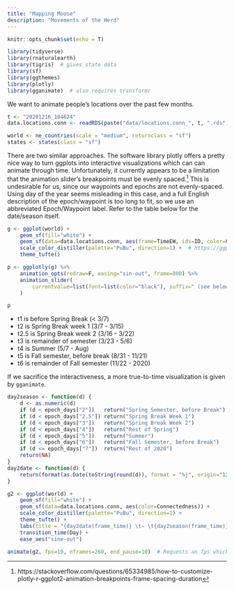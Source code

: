 ```yaml
---
title: "Mapping Moose"
description: "Movements of the Herd"
---
```


```r
knitr::opts_chunk$set(echo = T)
```

```r
library(tidyverse)
library(rnaturalearth)
library(tigris)  # gives state data
library(sf)
library(ggthemes)
library(plotly)
library(gganimate)  # also requires transformr
```

We want to animate people's locations over the past few months.

```r
t <- "20201216_104624"
data.locations.conn <- readRDS(paste("data/locations.conn_", t, ".rds", sep=""))
```

```r
world <- ne_countries(scale = "medium", returnclass = "sf")
states <- states(class = "sf")
```

There are two similar approaches. The software library plotly offers a pretty nice way to turn ggplots into interactive visualizations which can can animate through time. Unfortunately, it currently appears to be a limitation that the animation slider's breakpoints must be evenly spaced.^[https://stackoverflow.com/questions/65334985/how-to-customize-plotly-r-ggplot2-animation-breakpoints-frame-spacing-duration] This is undesirable for us, since our waypoints and epochs are not evenly-spaced. Using day of the year seems misleading in this case, and a full English description of the epoch/waypoint is too long to fit, so we use an abbreviated Epoch/Waypoint label. Refer to the table below for the date/season itself.

```r
g <- ggplot(world) +
    geom_sf(fill="white") +
    geom_sf(data=data.locations.conn, aes(frame=TimeEW, ids=ID, color=Connectedness)) +
    scale_color_distiller(palette="PuBu", direction=1) +  # https://ggplot2.tidyverse.org/reference/scale_brewer.html
    theme_tufte()

p <- ggplotly(g) %>%
    animation_opts(redraw=F, easing="sin-out", frame=800) %>%
    animation_slider(
        currentvalue=list(font=list(color="black"), suffix=" (see below)")
    )

p
```

* t1 is before Spring Break (< 3/7)
* t2 is Spring Break week 1 (3/7 - 3/15)
* t2.5 is Spring Break week 2 (3/16 - 3/22)
* t3 is remainder of semester (3/23 - 5/6)
* t4 is Summer (5/7 - Aug)
* t5 is Fall semester, before break (8/31 - 11/21)
* t6 is remainder of Fall semester (11/22 - 2020)

If we sacrifice the interactiveness, a more true-to-time visualization is given by ``gganimate``.

```r
day2season <- function(d) {
    d <- as.numeric(d)
    if (d < epoch_days["2"])   return("Spring Semester, before Break")
    if (d < epoch_days["2.5"]) return("Spring Break Week 1")
    if (d < epoch_days["3"])   return("Spring Break Week 2")
    if (d < epoch_days["4"])   return("Rest of Spring")
    if (d < epoch_days["5"])   return("Summer")
    if (d < epoch_days["6"])   return("Fall Semester, before Break")
    if (d <= epoch_days["7"])  return("Rest of 2020")
    return(NA)
}
day2date <- function(d) {
    return(format(as.Date(toString(round(d)), format = "%j", origin="12-31-2019"), "%b %d"))
}

g2 <- ggplot(world) +
    geom_sf(fill="white") +
    geom_sf(data=data.locations.conn, aes(color=Connectedness)) +
    scale_color_distiller(palette="PuBu", direction=1) +
    theme_tufte() +
    labs(title = "{day2date(frame_time)} \t~ \t{day2season(frame_time)}") +
    transition_time(Day) +
    ease_aes("sine-out")

animate(g2, fps=10, nframes=260, end_pause=10)  # Requests an fps which divides 100
```


